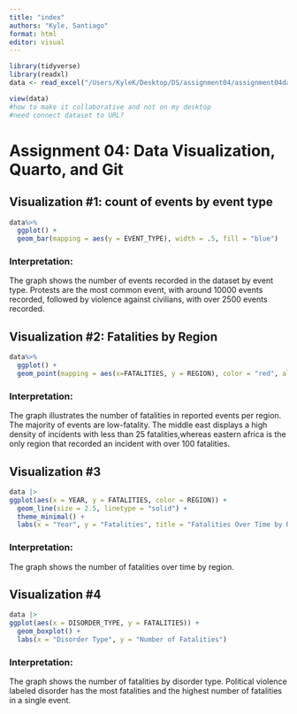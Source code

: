 ```yaml
---
title: "index"
authors: "Kyle, Santiago"
format: html
editor: visual
---
```


```r
library(tidyverse)
library(readxl)
data <- read_excel("/Users/KyleK/Desktop/DS/assignment04/assignment04data.xlsx")

view(data)
#how to make it collaborative and not on my desktop
#need connect dataset to URL? 
```

# Assignment 04: Data Visualization, Quarto, and Git

## Visualization #1: count of events by event type

```r
data%>%
  ggplot() +
  geom_bar(mapping = aes(y = EVENT_TYPE), width = .5, fill = "blue")
```

### Interpretation:

The graph shows the number of events recorded in the dataset by event type. Protests are the most common event, with around 10000 events recorded, followed by violence against civilians, with over 2500 events recorded.

## Visualization #2: Fatalities by Region

```r
data%>%
  ggplot() +
  geom_point(mapping = aes(x=FATALITIES, y = REGION), color = "red", alpha = 0.1)
```

### Interpretation:

The graph illustrates the number of fatalities in reported events per region. The majority of events are low-fatality. The middle east displays a high density of incidents with less than 25 fatalities,whereas eastern africa is the only region that recorded an incident with over 100 fatalities.

## Visualization #3

```r
data |>
ggplot(aes(x = YEAR, y = FATALITIES, color = REGION)) +
  geom_line(size = 2.5, linetype = "solid") +
  theme_minimal() +
  labs(x = "Year", y = "Fatalities", title = "Fatalities Over Time by Region", color = "Region")
```

### Interpretation:

The graph shows the number of fatalities over time by region.

## Visualization #4

```r
data |>
ggplot(aes(x = DISORDER_TYPE, y = FATALITIES)) +
  geom_boxplot() +
  labs(x = "Disorder Type", y = "Number of Fatalities")
```

### Interpretation:

The graph shows the number of fatalities by disorder type. Political violence labeled disorder has the most fatalities and the highest number of fatalities in a single event.

